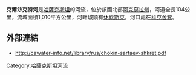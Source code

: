 {{coord|53.2911|N|69.3783|E|display=title}}

'''克爾沙克特河'''是[[哈薩克斯坦|哈薩克斯坦]]的河流，位於該國北部[[阿克莫拉州|阿克莫拉州]]，河道全長104公里，流域面積1,010平方公里，河畔城鎮有[[休欽斯克|休欽斯克]]，河口處在[[科克舍套|科克舍套]]。

==外部連結==
* http://cawater-info.net/library/rus/chokin-sartaev-shkret.pdf

{{Kazakhstan-geo-stub}}
[[Category:哈薩克斯坦河流|Category:哈薩克斯坦河流]]